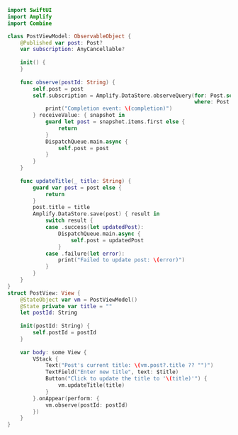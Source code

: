 ```swift
import SwiftUI
import Amplify
import Combine

class PostViewModel: ObservableObject {
    @Published var post: Post?
    var subscription: AnyCancellable?
    
    init() {
    }
    
    func observe(postId: String) {
        self.post = post
        self.subscription = Amplify.DataStore.observeQuery(for: Post.self,
                                                           where: Post.keys.id == postId).sink { completion in
            print("Completion event: \(completion)")
        } receiveValue: { snapshot in
            guard let post = snapshot.items.first else {
                return
            }
            DispatchQueue.main.async {
                self.post = post
            }
        }
    }
    
    func updateTitle(_ title: String) {
        guard var post = post else {
            return
        }
        post.title = title
        Amplify.DataStore.save(post) { result in
            switch result {
            case .success(let updatedPost):
                DispatchQueue.main.async {
                    self.post = updatedPost
                }
            case .failure(let error):
                print("Failed to update post: \(error)")
            }
        }
    }
}
struct PostView: View {
    @StateObject var vm = PostViewModel()
    @State private var title = ""
    let postId: String
    
    init(postId: String) {
        self.postId = postId
    }
    
    var body: some View {
        VStack {
            Text("Post's current title: \(vm.post?.title ?? "")")
            TextField("Enter new title", text: $title)
            Button("Click to update the title to '\(title)'") {
                vm.updateTitle(title)
            }
        }.onAppear(perform: {
            vm.observe(postId: postId)
        })
    }
}
```